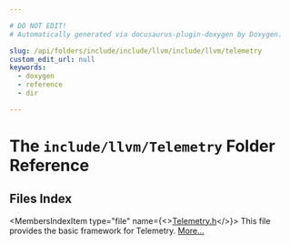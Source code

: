 ```yaml
---

# DO NOT EDIT!
# Automatically generated via docusaurus-plugin-doxygen by Doxygen.

slug: /api/folders/include/include/llvm/include/llvm/telemetry
custom_edit_url: null
keywords:
  - doxygen
  - reference
  - dir

---
```





# The `include/llvm/Telemetry` Folder Reference

<DoxygenPage pluginConfig={pluginConfig}>



## Files Index

<MembersIndex>

<MembersIndexItem
  type="file"
  name={<><a href="/docs/api/files/include/include/llvm/include/llvm/telemetry/telemetry-h">Telemetry.h</a></>}>
This file provides the basic framework for Telemetry. <a href="/docs/api/files/include/include/llvm/include/llvm/telemetry/telemetry-h/#details">More...</a>
</MembersIndexItem>

</MembersIndex>


</DoxygenPage>
